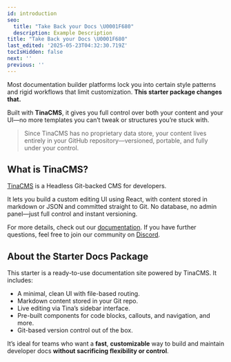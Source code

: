```yaml
---
id: introduction
seo:
  title: "Take Back your Docs \U0001F680"
  description: Example Description
title: "Take Back your Docs \U0001F680"
last_edited: '2025-05-23T04:32:30.719Z'
tocIsHidden: false
next: ''
previous: ''
---
```


Most documentation builder platforms lock you into certain style patterns and rigid workflows that limit customization. **This starter package changes that.**

Built with **TinaCMS**, it gives you full control over both your content and your UI—no more templates you can’t tweak or structures you’re stuck with.

> Since TinaCMS has no proprietary data store, your content lives entirely in your GitHub repository—versioned, portable, and fully under your control.

## What is TinaCMS?

[TinaCMS](https://tina.io) is a Headless Git-backed CMS for developers.

It lets you build a custom editing UI using React, with content stored in markdown or JSON and committed straight to Git. No database, no admin panel—just full control and instant versioning.

For more details, check out our [documentation](https://tina.io/docs). If you have further questions, feel free to join our community on [Discord](https://discord.com/invite/zumN63Ybpf).

## About the Starter Docs Package

This starter is a ready-to-use documentation site powered by TinaCMS. It includes:

* A minimal, clean UI with file-based routing.
* Markdown content stored in your Git repo.
* Live editing via Tina’s sidebar interface.
* Pre-built components for code blocks, callouts, and navigation, and more.
* Git-based version control out of the box.

It’s ideal for teams who want a **fast**, **customizable** way to build and maintain developer docs **without sacrificing flexibility or control**.
